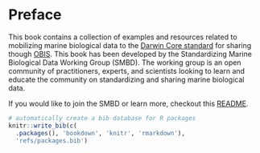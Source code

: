 # Preface {-}

This book contains a collection of examples and resources related to mobilizing marine biological data to the
[Darwin Core standard](https://dwc.tdwg.org/) for sharing though [OBIS](https://obis.org/). This book has been developed
by the Standardizing Marine Biological Data Working Group (SMBD). The working group is an open community of practitioners,
experts, and scientists looking to learn and educate the community on standardizing and sharing marine biological data.

If you would like to join the SMBD or learn more, checkout this [README](https://github.com/ioos/bio_data_guide/blob/main/README.md).

```r
# automatically create a bib database for R packages
knitr::write_bib(c(
  .packages(), 'bookdown', 'knitr', 'rmarkdown'), 
  'refs/packages.bib')
```
